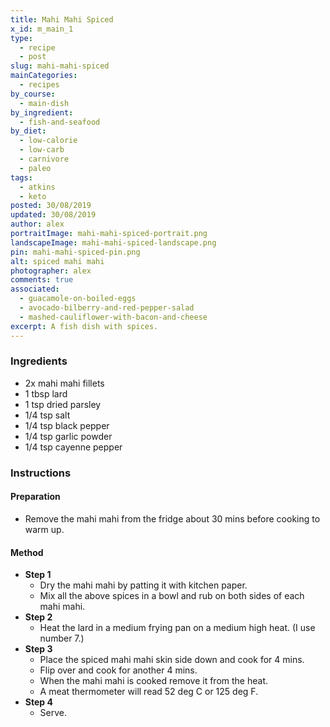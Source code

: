 ```yaml
---
title: Mahi Mahi Spiced
x_id: m_main_1
type:
  - recipe
  - post
slug: mahi-mahi-spiced
mainCategories: 
  - recipes 
by_course:
  - main-dish
by_ingredient:
  - fish-and-seafood
by_diet:
  - low-calorie
  - low-carb
  - carnivore
  - paleo
tags:
  - atkins
  - keto
posted: 30/08/2019
updated: 30/08/2019
author: alex
portraitImage: mahi-mahi-spiced-portrait.png
landscapeImage: mahi-mahi-spiced-landscape.png
pin: mahi-mahi-spiced-pin.png
alt: spiced mahi mahi
photographer: alex
comments: true
associated: 
  - guacamole-on-boiled-eggs
  - avocado-bilberry-and-red-pepper-salad
  - mashed-cauliflower-with-bacon-and-cheese
excerpt: A fish dish with spices.
---
```


<Ingredients>

### Ingredients
    
  - 2x mahi mahi fillets
  - 1 tbsp lard
  - 1 tsp dried parsley
  - 1/4 tsp salt
  - 1/4 tsp black pepper
  - 1/4 tsp garlic powder
  - 1/4 tsp cayenne pepper 

</Ingredients>

<Instructions>

### Instructions

#### Preparation

  - Remove the mahi mahi from the fridge about 30 mins before cooking to warm up.

#### Method

  - **Step 1**
    - Dry the mahi mahi by patting it with kitchen paper.
    - Mix all the above spices in a bowl and rub on both sides of each mahi mahi.
  - **Step 2**
    - Heat the lard in a medium frying pan on a medium high heat. (I use number 7.)
  - **Step 3**
    - Place the spiced mahi mahi skin side down and cook for 4 mins.
    - Flip over and cook for another 4 mins.
    - When the mahi mahi is cooked remove it from the heat.
    - A meat thermometer will read 52 deg C or 125 deg F.
  - **Step 4**
    - Serve.

</Instructions>



